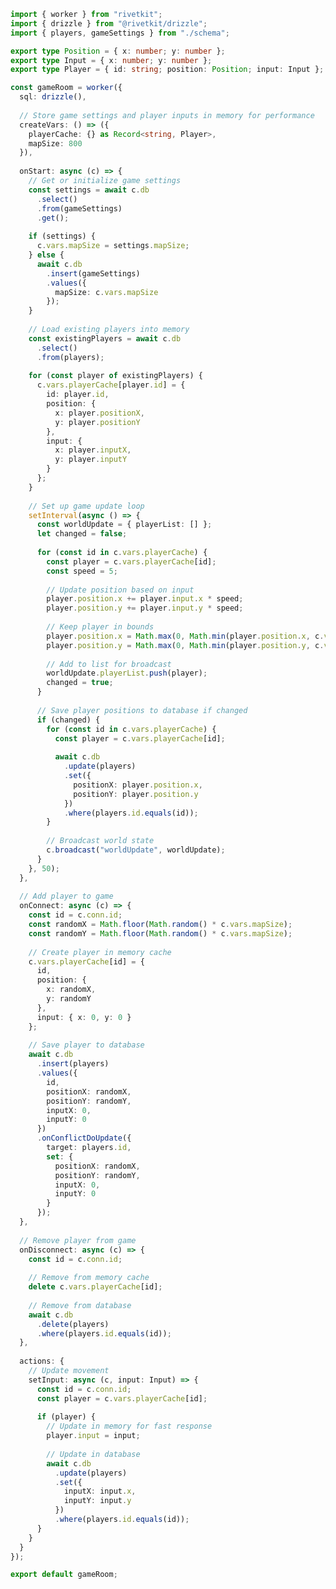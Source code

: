 ```typescript
import { worker } from "rivetkit";
import { drizzle } from "@rivetkit/drizzle";
import { players, gameSettings } from "./schema";

export type Position = { x: number; y: number };
export type Input = { x: number; y: number };
export type Player = { id: string; position: Position; input: Input };

const gameRoom = worker({
  sql: drizzle(),
  
  // Store game settings and player inputs in memory for performance
  createVars: () => ({
    playerCache: {} as Record<string, Player>,
    mapSize: 800
  }),
  
  onStart: async (c) => {
    // Get or initialize game settings
    const settings = await c.db
      .select()
      .from(gameSettings)
      .get();
    
    if (settings) {
      c.vars.mapSize = settings.mapSize;
    } else {
      await c.db
        .insert(gameSettings)
        .values({
          mapSize: c.vars.mapSize
        });
    }
    
    // Load existing players into memory
    const existingPlayers = await c.db
      .select()
      .from(players);
    
    for (const player of existingPlayers) {
      c.vars.playerCache[player.id] = {
        id: player.id,
        position: {
          x: player.positionX,
          y: player.positionY
        },
        input: {
          x: player.inputX,
          y: player.inputY
        }
      };
    }
    
    // Set up game update loop
    setInterval(async () => {
      const worldUpdate = { playerList: [] };
      let changed = false;
      
      for (const id in c.vars.playerCache) {
        const player = c.vars.playerCache[id];
        const speed = 5;
        
        // Update position based on input
        player.position.x += player.input.x * speed;
        player.position.y += player.input.y * speed;
        
        // Keep player in bounds
        player.position.x = Math.max(0, Math.min(player.position.x, c.vars.mapSize));
        player.position.y = Math.max(0, Math.min(player.position.y, c.vars.mapSize));
        
        // Add to list for broadcast
        worldUpdate.playerList.push(player);
        changed = true;
      }
      
      // Save player positions to database if changed
      if (changed) {
        for (const id in c.vars.playerCache) {
          const player = c.vars.playerCache[id];
          
          await c.db
            .update(players)
            .set({
              positionX: player.position.x,
              positionY: player.position.y
            })
            .where(players.id.equals(id));
        }
        
        // Broadcast world state
        c.broadcast("worldUpdate", worldUpdate);
      }
    }, 50);
  },
  
  // Add player to game
  onConnect: async (c) => {
    const id = c.conn.id;
    const randomX = Math.floor(Math.random() * c.vars.mapSize);
    const randomY = Math.floor(Math.random() * c.vars.mapSize);
    
    // Create player in memory cache
    c.vars.playerCache[id] = {
      id,
      position: {
        x: randomX,
        y: randomY
      },
      input: { x: 0, y: 0 }
    };
    
    // Save player to database
    await c.db
      .insert(players)
      .values({
        id,
        positionX: randomX,
        positionY: randomY,
        inputX: 0,
        inputY: 0
      })
      .onConflictDoUpdate({
        target: players.id,
        set: {
          positionX: randomX,
          positionY: randomY,
          inputX: 0,
          inputY: 0
        }
      });
  },
  
  // Remove player from game
  onDisconnect: async (c) => {
    const id = c.conn.id;
    
    // Remove from memory cache
    delete c.vars.playerCache[id];
    
    // Remove from database
    await c.db
      .delete(players)
      .where(players.id.equals(id));
  },
  
  actions: {
    // Update movement
    setInput: async (c, input: Input) => {
      const id = c.conn.id;
      const player = c.vars.playerCache[id];
      
      if (player) {
        // Update in memory for fast response
        player.input = input;
        
        // Update in database
        await c.db
          .update(players)
          .set({
            inputX: input.x,
            inputY: input.y
          })
          .where(players.id.equals(id));
      }
    }
  }
});

export default gameRoom;
```
